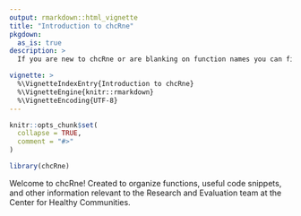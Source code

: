 ```yaml
---
output: rmarkdown::html_vignette
title: "Introduction to chcRne"
pkgdown:
  as_is: true
description: >
  If you are new to chcRne or are blanking on function names you can find documentation on the functions including  examples here.

vignette: >
  %\VignetteIndexEntry{Introduction to chcRne}
  %\VignetteEngine{knitr::rmarkdown}
  %\VignetteEncoding{UTF-8}
---
```

```r
knitr::opts_chunk$set(
  collapse = TRUE,
  comment = "#>"
)
```

```r
library(chcRne)
```


Welcome to chcRne!
Created to organize functions, useful code snippets, and other information relevant to the Research and Evaluation team at the Center for Healthy Communities.




